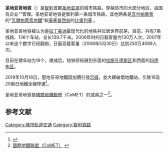 {{Infobox Public transit
|name             = 圣地亚哥地铁<br />Santiago Metro
|image            = Metro de Santiago Logo.svg
|image2           = NS 93, Metro de Santiago.jpg
|imagesize2       = 250px
|caption2         = [[NS_93|NS 93]]列車
|native_name      = ''Metro de Santiago''
|locale           = {{CHI}}[[聖地牙哥_(智利)|聖地牙哥]]
|transit_type     = [[地鐵|地鐵]]
|lines            = 7<ref name="Home">{{cite web|url=https://www.biobiochile.cl/noticias/nacional/region-metropolitana/2019/01/21/conoce-la-estacion-fantasma-de-la-linea-3-fue-construida-hace-30-anos-y-no-sera-utilizada.shtml|title=Conoce la "estación fantasma" de la Línea 3: fue construida hace 30 años y no será utilizada|date=21 January 2019|publisher=Bio Bio|language=es|trans-title=Meet Line 3's "Ghost Station": Built 30 years ago and not used|access-date=2019-01-22|archive-date=2021-10-31|archive-url=https://web.archive.org/web/20211031024858/https://www.biobiochile.cl/noticias/nacional/region-metropolitana/2019/01/21/conoce-la-estacion-fantasma-de-la-linea-3-fue-construida-hace-30-anos-y-no-sera-utilizada.shtml}}</ref>
|stations         = 136<ref name="Home" />
|daily_ridership        = 235萬（工作日平均值，2017）<ref name="Annual_Report" />
|annual_ridership = 6.85億人次（2017）<ref name="Annual_Report">{{cite web |url=http://www.metro.cl/files/documentos/memoria2012/memoria-institucional-02-04-13.pdf |title=MEMORIA ANUAL 2012 |publisher=Metro de Santiago |page=13 |language=es |trans_title=2012 ANNUAL REPORT |format=pdf |date= |accessdate=2013-09-14 |archive-date=2019-06-19 |archive-url=https://web.archive.org/web/20190619165502/https://www.metro.cl/files/documentos/memoria2012/memoria-institucional-02-04-13.pdf |dead-url=no }}</ref>
|website          = {{url|www.metrosantiago.cl/|Metro de Santiago}}
|began_operation  = 1975年9月15日<ref name="history">{{cite web |url=http://www.metrosantiago.cl/corporativo/historia |title=Corporativa - Historia - Historia de Metro |publisher=Metro de Santiago |language=es |trans_title=Corporate - History - History of Metro |date=July 1, 2013 |accessdate=2013-09-18 |archive-date=2016-03-04 |archive-url=https://web.archive.org/web/20160304114653/http://www.metrosantiago.cl/corporativo/historia |dead-url=no }}</ref>
|operator         = Metro S.A.
|system_length    = {{convert|139.7|km|mi|abbr=on}}<ref name="La Tercera">{{cite web |url=https://www.latercera.com/nacional/noticia/nueva-linea-3-metro-pasa-ocupar-30-lugar-extension-nivel-mundial/495097/ |title=La Tercera |date=22 January 2019 |publisher=La Tercera |language=es |access-date=2021-03-07 |archive-date=2020-03-04 |archive-url=https://web.archive.org/web/20200304085049/https://www.latercera.com/nacional/noticia/nueva-linea-3-metro-pasa-ocupar-30-lugar-extension-nivel-mundial/495097/ }}</ref> 
|track_gauge      = 1435[[毫米|毫米]][[標準軌|標準軌]]
|el               = 750 V直流電
|map              = [[File:Metro_de_Santiago.svg|thumb]]
|map_state        = 
}}
'''圣地亚哥地铁'''（{{lang-es|Metro de Santiago}}）是[[智利|智利]]首都[[圣地亚哥_(智利)|圣地亚哥]]的城市铁路，穿越该市的大部分地区，由国有企业“{{link-es|地铁有限公司 (智利)|Metro S.A.|地铁有限公司}}”管理。圣地亚哥地铁是智利第一条城市铁路，其他两条是[[瓦尔帕莱索|瓦尔帕莱索]]的“[[瓦爾帕萊索地鐵|瓦爾帕萊索地鐵]]”和[[康塞普西翁_(智利)|康塞普西翁]]的[[比奧列車|比奧列車]] 。

圣地亚哥地铁被认为是[[拉丁美洲|拉丁美洲]]最现代化的地铁并位居世界前茅。目前，共有7条线路、136个车站，全长139.7千米。2006年时的日载客量为130万人次，2007年以来这个数字已经翻倍，日最高载客量（2008年5月30日）达到250万4089人次。

目前在建车站为16个，建成后，地铁将拓展到东面的[[拉斯孔德斯区|拉斯孔德斯区]]和西面的[[玛伊布区|玛伊布区]]。

2019年10月18日，聖地牙哥地鐵因加價引發[[2019年智利示威|示威]]，並大肆破壞地鐵站，引致19及20兩日地鐵全線停運<ref>{{cite web|url=https://www.thenewslens.com/amparticle/126261|title=地鐵票價調漲引發暴動，智利首都聖地牙哥進入緊急狀態|publisher=關鍵新聞網|date=2019-10-19|accessdate=2019-10-20|archive-date=2019-10-23|archive-url=https://web.archive.org/web/20191023013109/https://www.thenewslens.com/amparticle/126261|dead-url=no}}</ref>。

圣地亚哥地铁是[[國際地鐵聯盟|國際地鐵聯盟]]（CoMET）的成員之一<ref>[http://www.comet-metros.org/ 國際地鐵聯盟（CoMET）] {{Wayback|url=http://www.comet-metros.org/ |date=20201210011826 }}{{en}}</ref>。

==参考文献==
{{commonscat|Santiago Metro|聖地亞哥地鐵}}
{{Reflist}}

{{國際性地鐵基準組織}}
{{南美洲城市軌道交通系统}}

[[Category:城市轨道交通|Category:城市轨道交通]]
[[Category:智利铁路|Category:智利铁路]]